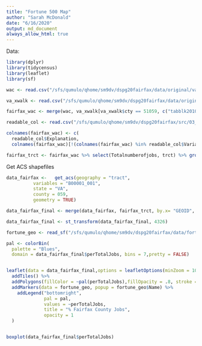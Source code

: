 ```yaml
---
title: "Fortune 500 Map"
author: "Sarah McDonald"
date: "6/16/2020"
output: md_document
always_allow_html: true
---
```

Data:
```r
library(dplyr)
library(tidycensus)
library(leaflet)
library(sf)

wac <- read.csv("/sfs/qumulo/qhome/sm9dv/dspg20fairfax/data/original/va_wac_S000_JT00_2017.csv", colClasses = c("w_geocode" = "factor"))

va_xwalk <- read.csv("/sfs/qumulo/qhome/sm9dv/dspg20fairfax/data/original/va_xwalk.csv",  colClasses = c("tabblk2010" = "factor", "trct" = "factor"))

fairfax_wac <- merge(wac, va_xwalk[va_xwalk$cty == 51059, c("tabblk2010","cty", "trct", "bgrp")], by.x = "w_geocode", by.y = "tabblk2010")

readable_col <- read.csv("/sfs/qumulo/qhome/sm9dv/dspg20fairfax/src/03_lodes_wac-summary/lodes_cols.csv")

colnames(fairfax_wac) <- c(
  readable_col$Explanation, 
  colnames(fairfax_wac)[!(colnames(fairfax_wac) %in% readable_col$Variable)])

fairfax_trct <- fairfax_wac %>% select(Totalnumberofjobs, trct) %>% group_by(trct) %>% summarize(totaljobs = sum(Totalnumberofjobs),perTotalJobs = totaljobs/sum(fairfax_wac$Totalnumberofjobs))

```


Get ACS shapefiles
```r
data_fairfax <-   get_acs(geography = "tract",
          variables = "B00001_001",
          state = "VA",
          county = 059, 
          geometry = TRUE)

data_fairfax_final <- merge(data_fairfax, fairfax_trct, by.x= "GEOID", by.y = "trct", all = TRUE)

data_fairfax_final <- st_transform(data_fairfax_final, 4326)

```


```r
fortune_geo <- read_sf("/sfs/qumulo/qhome/sm9dv/dspg20fairfax/data/fortune/fortune_1000/fairfax_fortune_1000_geo.shp")
```


```r

pal <- colorBin(
  palette = "Blues",
  domain = data_fairfax_final$perTotalJobs, bins = 7,pretty = FALSE)


leaflet(data = data_fairfax_final,options = leafletOptions(minZoom = 10))%>%
  addTiles() %>%
  addPolygons(fillColor = ~pal(perTotalJobs),fillOpacity = .8, stroke = FALSE) %>%
  addMarkers(data = fortune_geo, popup = fortune_geo$Name) %>%
    addLegend("bottomright", 
              pal = pal, 
              values = ~perTotalJobs,
              title = "% Fairfax County Jobs",
              opacity = 1
  )


boxplot(data_fairfax_final$perTotalJobs)

```


